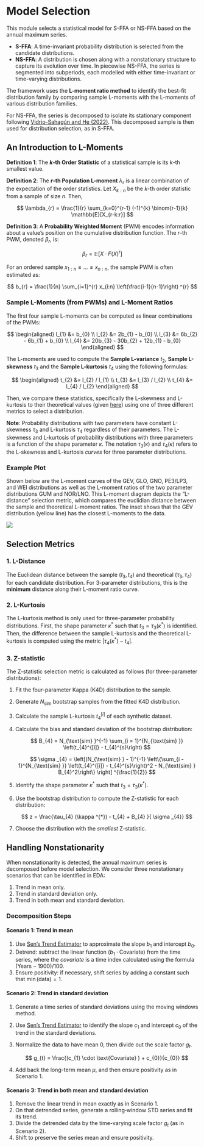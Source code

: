 # Model Selection

This module selects a statistical model for S-FFA or NS-FFA based on the annual maximum series.

- **S-FFA**: A time-invariant probability distribution is selected from the candidate distributions.
- **NS-FFA**: A distribution is chosen along with a nonstationary structure to capture its evolution over time. In piecewise NS-FFA, the series is segmented into subperiods, each modelled with either time-invariant or time-varying distributions.

The framework uses the **L-moment ratio method** to identify the best-fit distribution family by comparing sample L-moments with the L-moments of various distribution families.

For NS-FFA, the series is decomposed to isolate its stationary component following [Vidrio-Sahagún and He (2022)](https://doi.org/10.1016/j.jhydrol.2022.128186).
This decomposed sample is then used for distribution selection, as in S-FFA.


## An Introduction to L-Moments

**Definition 1**: The **$k$-th Order Statistic** of a statistical sample is its $k$-th smallest value.

**Definition 2**: The **$r$-th Population L-moment** $\lambda_{r}$ is a linear combination of the expectation of the order statistics. Let $X_{k:n}$ be the $k$-th order statistic from a sample of size $n$. Then,

$$
\lambda_{r} = \frac{1}{r} \sum_{k=0}^{r-1} (-1)^{k} \binom{r-1}{k} \mathbb{E}[X_{r-k:r}]
$$

**Definition 3**: A **Probability Weighted Moment** (PWM) encodes information about a value's position on the cumulative distribution function. The $r$-th PWM, denoted $\beta_{r}$, is:

$$
\beta_{r} = \mathbb{E}[X \cdot  F(X)^{r}]
$$

For an ordered sample $x_{1:n} \leq  \dots  \leq  x_{n:n}$, the sample PWM is often estimated as:

$$
b_{r} = \frac{1}{n} \sum_{i=1}^{r} x_{i:n} \left(\frac{i-1}{n-1}\right) ^{r}
$$

### Sample L-Moments (from PWMs) and L-Moment Ratios

The first four sample L-moments can be computed as linear combinations of the PWMs:

$$
\begin{aligned}
l_{1} &= b_{0} \\
l_{2} &= 2b_{1} - b_{0} \\
l_{3} &= 6b_{2} - 6b_{1} + b_{0} \\
l_{4} &= 20b_{3} - 30b_{2} + 12b_{1} - b_{0}
\end{aligned}
$$

The L-moments are used to compute the **Sample L-variance** $t_{2}$, **Sample L-skewness** $t_{3}$ and the **Sample L-kurtosis** $t_{4}$ using the following formulas:

$$
\begin{aligned}
t_{2} &= l_{2} / l_{1} \\
t_{3} &= l_{3} / l_{2} \\ 
t_{4} &= l_{4} / l_{2}
\end{aligned}
$$ 

Then, we compare these statistics, specifically the L-skewness and L-kurtosis to their theoretical values (given [here](probability-distributions.md)) using one of three different metrics to select a distribution.

**Note**: Probability distributions with two parameters have constant L-skewness $\tau_{3}$ and L-kurtosis $\tau_{4}$ regardless of their parameters.
The L-skewness and L-kurtosis of probability distributions with three parameters is a function of the shape parameter $\kappa$.
The notation $\tau_{3}(\kappa)$ and $\tau_{4}(\kappa)$ refers to the L-skewness and L-kurtosis *curves* for three parameter distributions.

### Example Plot

Shown below are the L-moment curves of the GEV, GLO, GNO, PE3/LP3, and WEI distributions as well as the L-moment ratios of the two parameter distributions GUM and NOR/LNO.
This L-moment diagram depicts the "L-distance" selection metric, which compares the euclidian distance between the sample and theoretical L-moment ratios.
The inset shows that the GEV distribution (yellow line) has the closest L-moments to the data.

![](../man/figures/plot-lmom.svg)

## Selection Metrics

### 1. L-Distance

The Euclidean distance between the sample $(t_3, t_4)$ and theoretical $(\tau_3, \tau_4)$ for each candidate distribution.
For 3-parameter distributions, this is the **minimum** distance along their L-moment ratio curve.

### 2. L-Kurtosis

The L-kurtosis method is only used for three-parameter probability distributions.
First, the shape parameter $\kappa^{*}$ such that $t_{3} = \tau _{3}(\kappa ^{*})$ is identified.
Then, the difference between the sample L-kurtosis and the theoretical L-kurtosis is computed using the metric $|\tau_{4}(\kappa ^{*}) - t_{4} |$.

### 3. Z-statistic

The Z-statistic selection metric is calculated as follows (for three-parameter distributions):

1. Fit the four-parameter Kappa (K4D) distribution to the sample.
2. Generate $N_{\text{sim}}$ bootstrap samples from the fitted K4D distribution.
3. Calculate the sample L-kurtosis $t_{4}^{[i]}$ of each synthetic dataset.
4. Calculate the bias and standard deviation of the bootstrap distribution:

    $$
    B_{4} = N_{\text{sim} }^{-1} \sum_{i = 1}^{N_{\text{sim} }} \left(t_{4}^{[i]} - t_{4}^{s}\right)
    $$

    $$
    \sigma _{4} = \left[(N_{\text{sim} } - 1)^{-1} \left\{\sum_{i - 1}^{N_{\text{sim} }} \left(t_{4}^{[i]} - t_{4}^{s}\right)^2 - N_{\text{sim} } B_{4}^2\right\} \right] ^{\frac{1}{2}}
    $$

5. Identify the shape parameter $\kappa^{*}$ such that $t_{3} = \tau _{3}(\kappa ^{*})$.
6. Use the bootstrap distribution to compute the Z-statistic for each distribution:

    $$
    z = \frac{\tau_{4} (\kappa ^{*}) - t_{4} + B_{4} }{ \sigma _{4}}
    $$

7. Choose the distribution with the *smallest* Z-statistic.

## Handling Nonstationarity

When nonstationarity is detected, the annual maximum series is decomposed before model selection. We consider three nonstationary scenarios that can be identified in EDA:

1. Trend in mean only.
2. Trend in standard deviation only.
3. Trend in both mean and standard deviation.

### Decomposition Steps

#### Scenario 1: Trend in mean

1. Use [Sen's Trend Estimator](eda-trend-ams-mean.md#sens-trend-estimator) to approximate the slope $b_1$ and intercept $b_0$.
2. Detrend: subtract the linear function $(b_{1} \cdot \text{Covariate})$ from the time series, where the *covariate* is a time index calculated using the formula $(\text{Years} - 1900) / 100$.
3. Ensure positivity: if necessary, shift series by adding a constant such that $\min(\text{data}) = 1$.

#### Scenario 2: Trend in standard deviation

1. Generate a time series of standard deviations using the moving windows method.
2. Use [Sen's Trend Estimator](eda-trend-ams-variability.md#sens-trend-estimator) to identify the slope $c_{1}$ and intercept $c_{0}$ of the trend in the standard deviations.
3. Normalize the data to have mean $0$, then divide out the scale factor $g_{t}$.

    $$
    g_{t} = \frac{(c_{1} \cdot  \text{Covariate} ) + c_{0}}{c_{0}}
    $$

4. Add back the long-term mean $\mu$, and then ensure positivity as in Scenario 1.

#### Scenario 3: Trend in both mean and standard deviation

1. Remove the linear trend in mean exactly as in Scenario 1.
2. On that detrended series, generate a rolling‐window STD series and fit its trend.
3. Divide the detrended data by the time-varying scale factor $g_{t}$ (as in Scenario 2).
4. Shift to preserve the series mean and ensure positivity.
